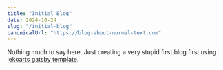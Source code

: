 ```yaml
---
title: "Initial Blog"
date: 2024-10-24
slug: "/initial-blog"
canonicalUrl: "https://blog-about-normal-text.com"
---
```


Nothing much to say here. Just creating a very stupid first blog first using [lekoarts gatsby template](https://github.com/LekoArts/gatsby-starter-minimal-blog).